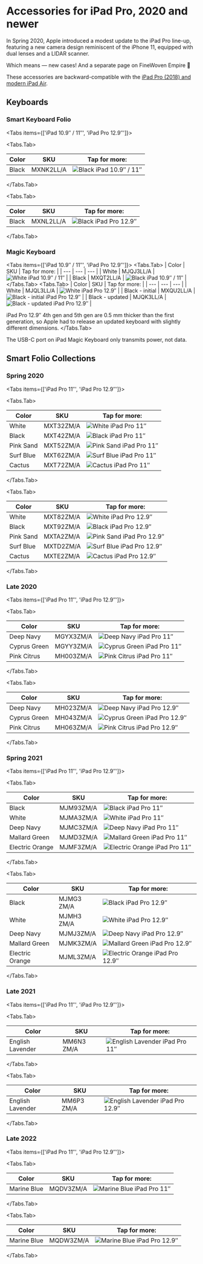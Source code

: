 
# Accessories for iPad Pro, 2020 and newer

In Spring 2020, Apple introduced a modest update to the iPad Pro line-up, featuring a new camera design reminiscent of the iPhone 11, equipped with dual lenses and a LIDAR scanner.

Which means — new cases! And a separate page on FineWoven Empire 🥲

These accessories are backward-compatible with the [iPad Pro (2018) and modern iPad Air](latest-ipad/ipad_pro2).

## Keyboards

### Smart Keyboard Folio

<Tabs
  items={['iPad 10.9″ / 11″', 'iPad Pro 12.9″']}>

<Tabs.Tab>

| Color | SKU | Tap for more: |
| --- | --- | --- |
| Black | MXNK2<wbr/>LL/A | <Link href="/latest-ipad/ipad-pro4/MXNK2"><img src="https://cloudfront.everycase.org/everypreview/MXNK2.webp" alt="Black iPad 10.9″ / 11″"/></Link> |

</Tabs.Tab>

<Tabs.Tab>

| Color | SKU | Tap for more: |
| --- | --- | --- |
| Black | MXNL2<wbr/>LL/A | <Link href="/latest-ipad/ipad-pro4/MXNL2"><img src="https://cloudfront.everycase.org/everypreview/MXNL2.webp" alt="Black iPad Pro 12.9″"/></Link> |

</Tabs.Tab>
</Tabs>

### Magic Keyboard

<Tabs items={['iPad 10.9″ / 11″', 'iPad Pro 12.9″']}>
      <Tabs.Tab>
    | Color | SKU | Tap for more: |
| --- | --- | --- |
| White | MJQJ3<wbr/>LL/A | <Link href="/latest-ipad/ipad-pro4/MJQJ3"><img src="https://cloudfront.everycase.org/everypreview/MJQJ3.webp" alt="White iPad 10.9″ / 11″"/></Link> |
| Black | MXQT2<wbr/>LL/A | <Link href="/latest-ipad/ipad-pro4/MXQT2"><img src="https://cloudfront.everycase.org/everypreview/MXQT2.webp" alt="Black iPad 10.9″ / 11″"/></Link> |
    </Tabs.Tab>
  <Tabs.Tab>
    | Color | SKU | Tap for more: |
| --- | --- | --- |
| White | MJQL3<wbr/>LL/A | <Link href="/latest-ipad/ipad-pro4/MJQL3"><img src="https://cloudfront.everycase.org/everypreview/MJQL3.webp" alt="White iPad Pro 12.9″"/></Link> |
| Black - initial | MXQU2<wbr/>LL/A | <Link href="/latest-ipad/ipad-pro4/MXQU2"><img src="https://cloudfront.everycase.org/everypreview/MXQU2.webp" alt="Black - initial iPad Pro 12.9″"/></Link> |
| Black - updated | MJQK3<wbr/>LL/A | <Link href="/latest-ipad/ipad-pro4/MJQK3"><img src="https://cloudfront.everycase.org/everypreview/MJQK3.webp" alt="Black - updated iPad Pro 12.9″"/></Link> |

iPad Pro 12.9″ 4th gen and 5th gen are 0.5 mm thicker than the first generation, so Apple had to release an updated keyboard with slightly different dimensions.
    </Tabs.Tab>
</Tabs>

The USB-C port on iPad Magic Keyboard only transmits power, not data.

## Smart Folio Collections

### Spring 2020

<Tabs
  items={['iPad Pro 11″', 'iPad Pro 12.9″']}>

<Tabs.Tab>

| Color | SKU | Tap for more: |
| --- | --- | --- |
| White | MXT32<wbr/>ZM/A | <Link href="/latest-ipad/ipad-pro4/MXT32"><img src="https://cloudfront.everycase.org/everypreview/MXT32.webp" alt="White iPad Pro 11″"/></Link> |
| Black | MXT42<wbr/>ZM/A | <Link href="/latest-ipad/ipad-pro4/MXT42"><img src="https://cloudfront.everycase.org/everypreview/MXT42.webp" alt="Black iPad Pro 11″"/></Link> |
| Pink Sand | MXT52<wbr/>ZM/A | <Link href="/latest-ipad/ipad-pro4/MXT52"><img src="https://cloudfront.everycase.org/everypreview/MXT52.webp" alt="Pink Sand iPad Pro 11″"/></Link> |
| Surf Blue | MXT62<wbr/>ZM/A | <Link href="/latest-ipad/ipad-pro4/MXT62"><img src="https://cloudfront.everycase.org/everypreview/MXT62.webp" alt="Surf Blue iPad Pro 11″"/></Link> |
| Cactus | MXT72<wbr/>ZM/A | <Link href="/latest-ipad/ipad-pro4/MXT72"><img src="https://cloudfront.everycase.org/everypreview/MXT72.webp" alt="Cactus iPad Pro 11″"/></Link> |

</Tabs.Tab>

<Tabs.Tab>

| Color | SKU | Tap for more: |
| --- | --- | --- |
| White | MXT82<wbr/>ZM/A | <Link href="/latest-ipad/ipad-pro4/MXT82"><img src="https://cloudfront.everycase.org/everypreview/MXT82.webp" alt="White iPad Pro 12.9″"/></Link> |
| Black | MXT92<wbr/>ZM/A | <Link href="/latest-ipad/ipad-pro4/MXT92"><img src="https://cloudfront.everycase.org/everypreview/MXT92.webp" alt="Black iPad Pro 12.9″"/></Link> |
| Pink Sand | MXTA2<wbr/>ZM/A | <Link href="/latest-ipad/ipad-pro4/MXTA2"><img src="https://cloudfront.everycase.org/everypreview/MXTA2.webp" alt="Pink Sand iPad Pro 12.9″"/></Link> |
| Surf Blue | MXTD2<wbr/>ZM/A | <Link href="/latest-ipad/ipad-pro4/MXTD2"><img src="https://cloudfront.everycase.org/everypreview/MXTD2.webp" alt="Surf Blue iPad Pro 12.9″"/></Link> |
| Cactus | MXTE2<wbr/>ZM/A | <Link href="/latest-ipad/ipad-pro4/MXTE2"><img src="https://cloudfront.everycase.org/everypreview/MXTE2.webp" alt="Cactus iPad Pro 12.9″"/></Link> |

</Tabs.Tab>
</Tabs>

### Late 2020

<Tabs
  items={['iPad Pro 11″', 'iPad Pro 12.9″']}>

<Tabs.Tab>

| Color | SKU | Tap for more: |
| --- | --- | --- |
| Deep Navy | MGYX3<wbr/>ZM/A | <Link href="/latest-ipad/ipad-pro4/MGYX3"><img src="https://cloudfront.everycase.org/everypreview/MGYX3.webp" alt="Deep Navy iPad Pro 11″"/></Link> |
| Cyprus Green | MGYY3<wbr/>ZM/A | <Link href="/latest-ipad/ipad-pro4/MGYY3"><img src="https://cloudfront.everycase.org/everypreview/MGYY3.webp" alt="Cyprus Green iPad Pro 11″"/></Link> |
| Pink Citrus | MH003<wbr/>ZM/A | <Link href="/latest-ipad/ipad-pro4/MH003"><img src="https://cloudfront.everycase.org/everypreview/MH003.webp" alt="Pink Citrus iPad Pro 11″"/></Link> |

</Tabs.Tab>

<Tabs.Tab>

| Color | SKU | Tap for more: |
| --- | --- | --- |
| Deep Navy | MH023<wbr/>ZM/A | <Link href="/latest-ipad/ipad-pro4/MH023"><img src="https://cloudfront.everycase.org/everypreview/MH023.webp" alt="Deep Navy iPad Pro 12.9″"/></Link> |
| Cyprus Green | MH043<wbr/>ZM/A | <Link href="/latest-ipad/ipad-pro4/MH043"><img src="https://cloudfront.everycase.org/everypreview/MH043.webp" alt="Cyprus Green iPad Pro 12.9″"/></Link> |
| Pink Citrus | MH063<wbr/>ZM/A | <Link href="/latest-ipad/ipad-pro4/MH063"><img src="https://cloudfront.everycase.org/everypreview/MH063.webp" alt="Pink Citrus iPad Pro 12.9″"/></Link> |

</Tabs.Tab>
</Tabs>

### Spring 2021

<Tabs
  items={['iPad Pro 11″', 'iPad Pro 12.9″']}>

<Tabs.Tab>

| Color | SKU | Tap for more: |
| --- | --- | --- |
| Black | MJM93<wbr/>ZM/A | <Link href="/latest-ipad/ipad-pro4/MJM93"><img src="https://cloudfront.everycase.org/everypreview/MJM93.webp" alt="Black iPad Pro 11″"/></Link> |
| White | MJMA3<wbr/>ZM/A | <Link href="/latest-ipad/ipad-pro4/MJMA3"><img src="https://cloudfront.everycase.org/everypreview/MJMA3.webp" alt="White iPad Pro 11″"/></Link> |
| Deep Navy | MJMC3<wbr/>ZM/A | <Link href="/latest-ipad/ipad-pro4/MJMC3"><img src="https://cloudfront.everycase.org/everypreview/MJMC3.webp" alt="Deep Navy iPad Pro 11″"/></Link> |
| Mallard Green | MJMD3<wbr/>ZM/A | <Link href="/latest-ipad/ipad-pro4/MJMD3"><img src="https://cloudfront.everycase.org/everypreview/MJMD3.webp" alt="Mallard Green iPad Pro 11″"/></Link> |
| Electric Orange | MJMF3<wbr/>ZM/A | <Link href="/latest-ipad/ipad-pro4/MJMF3"><img src="https://cloudfront.everycase.org/everypreview/MJMF3.webp" alt="Electric Orange iPad Pro 11″"/></Link> |

</Tabs.Tab>

<Tabs.Tab>

| Color | SKU | Tap for more: |
| --- | --- | --- |
| Black | MJMG3<wbr/>ZM/A | <Link href="/latest-ipad/ipad-pro4/MJMG3"><img src="https://cloudfront.everycase.org/everypreview/MJMG3.webp" alt="Black iPad Pro 12.9″"/></Link> |
| White | MJMH3<wbr/>ZM/A | <Link href="/latest-ipad/ipad-pro4/MJMH3"><img src="https://cloudfront.everycase.org/everypreview/MJMH3.webp" alt="White iPad Pro 12.9″"/></Link> |
| Deep Navy | MJMJ3<wbr/>ZM/A | <Link href="/latest-ipad/ipad-pro4/MJMJ3"><img src="https://cloudfront.everycase.org/everypreview/MJMJ3.webp" alt="Deep Navy iPad Pro 12.9″"/></Link> |
| Mallard Green | MJMK3<wbr/>ZM/A | <Link href="/latest-ipad/ipad-pro4/MJMK3"><img src="https://cloudfront.everycase.org/everypreview/MJMK3.webp" alt="Mallard Green iPad Pro 12.9″"/></Link> |
| Electric Orange | MJML3<wbr/>ZM/A | <Link href="/latest-ipad/ipad-pro4/MJML3"><img src="https://cloudfront.everycase.org/everypreview/MJML3.webp" alt="Electric Orange iPad Pro 12.9″"/></Link> |

</Tabs.Tab>
</Tabs>

### Late 2021

<Tabs
  items={['iPad Pro 11″', 'iPad Pro 12.9″']}>

<Tabs.Tab>

| Color | SKU | Tap for more: |
| --- | --- | --- |
| English Lavender | MM6N3<wbr/>ZM/A | <Link href="/latest-ipad/ipad-pro4/MM6N3"><img src="https://cloudfront.everycase.org/everypreview/MM6N3.webp" alt="English Lavender iPad Pro 11″"/></Link> |

</Tabs.Tab>

<Tabs.Tab>

| Color | SKU | Tap for more: |
| --- | --- | --- |
| English Lavender | MM6P3<wbr/>ZM/A | <Link href="/latest-ipad/ipad-pro4/MM6P3"><img src="https://cloudfront.everycase.org/everypreview/MM6P3.webp" alt="English Lavender iPad Pro 12.9″"/></Link> |

</Tabs.Tab>
</Tabs>

### Late 2022

<Tabs
  items={['iPad Pro 11″', 'iPad Pro 12.9″']}>

<Tabs.Tab>

| Color | SKU | Tap for more: |
| --- | --- | --- |
| Marine Blue | MQDV3<wbr/>ZM/A | <Link href="/latest-ipad/ipad-pro4/MQDV3"><img src="https://cloudfront.everycase.org/everypreview/MQDV3.webp" alt="Marine Blue iPad Pro 11″"/></Link> |

</Tabs.Tab>

<Tabs.Tab>

| Color | SKU | Tap for more: |
| --- | --- | --- |
| Marine Blue | MQDW3<wbr/>ZM/A | <Link href="/latest-ipad/ipad-pro4/MQDW3"><img src="https://cloudfront.everycase.org/everypreview/MQDW3.webp" alt="Marine Blue iPad Pro 12.9″"/></Link> |

</Tabs.Tab>
</Tabs>
